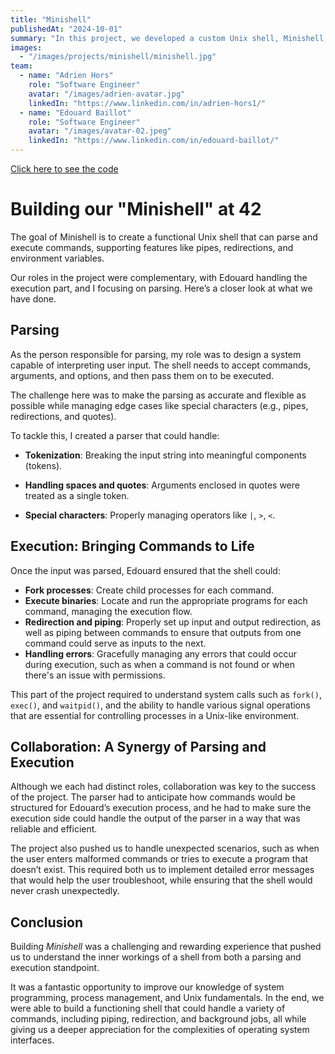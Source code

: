 ```yaml
---
title: "Minishell"
publishedAt: "2024-10-01"
summary: "In this project, we developed a custom Unix shell, Minishell, focusing on parsing user input and executing commands, while handling features like piping, redirection, and process management."
images:
  - "/images/projects/minishell/minishell.jpg"
team:
  - name: "Adrien Hors"
    role: "Software Engineer"
    avatar: "/images/adrien-avatar.jpg"
    linkedIn: "https://www.linkedin.com/in/adrien-hors1/"
  - name: "Edouard Baillot"
    role: "Software Engineer"
    avatar: "/images/avatar-02.jpeg"
    linkedIn: "https://www.linkedin.com/in/edouard-baillot/"
---
```


[Click here to see the code](https://github.com/Illouminus/Minishell)

# Building our "Minishell" at 42

The goal of Minishell is to create a functional Unix shell that can parse and execute commands, supporting features like pipes, redirections, and environment variables.

Our roles in the project were complementary, with Edouard handling the execution part, and I focusing on parsing. Here’s a closer look at what we have done. 

## Parsing

As the person responsible for parsing, my role was to design a system capable of interpreting user input. The shell needs to accept commands, arguments, and options, and then pass them on to be executed. 

The challenge here was to make the parsing as accurate and flexible as possible while managing edge cases like special characters (e.g., pipes, redirections, and quotes).

To tackle this, I created a parser that could handle:

- **Tokenization**: Breaking the input string into meaningful components (tokens).

- **Handling spaces and quotes**: Arguments enclosed in quotes were treated as a single token.

- **Special characters**: Properly managing operators like `|`, `>`, `<`.


## Execution: Bringing Commands to Life

Once the input was parsed, Edouard ensured that the shell could:
- **Fork processes**: Create child processes for each command.
- **Execute binaries**: Locate and run the appropriate programs for each command, managing the execution flow.
- **Redirection and piping**: Properly set up input and output redirection, as well as piping between commands to ensure that outputs from one command could serve as inputs to the next.
- **Handling errors**: Gracefully managing any errors that could occur during execution, such as when a command is not found or when there's an issue with permissions.

This part of the project required to understand system calls such as `fork()`, `exec()`, and `waitpid()`, and the ability to handle various signal operations that are essential for controlling processes in a Unix-like environment.

## Collaboration: A Synergy of Parsing and Execution

Although we each had distinct roles, collaboration was key to the success of the project. The parser had to anticipate how commands would be structured for Edouard’s execution process, and he had to make sure the execution side could handle the output of the parser in a way that was reliable and efficient.

The project also pushed us to handle unexpected scenarios, such as when the user enters malformed commands or tries to execute a program that doesn’t exist. This required both us to implement detailed error messages that would help the user troubleshoot, while ensuring that the shell would never crash unexpectedly.

## Conclusion

Building *Minishell* was a challenging and rewarding experience that pushed us to understand the inner workings of a shell from both a parsing and execution standpoint. 

It was a fantastic opportunity to improve our knowledge of system programming, process management, and Unix fundamentals. In the end, we were able to build a functioning shell that could handle a variety of commands, including piping, redirection, and background jobs, all while giving us a deeper appreciation for the complexities of operating system interfaces. 

